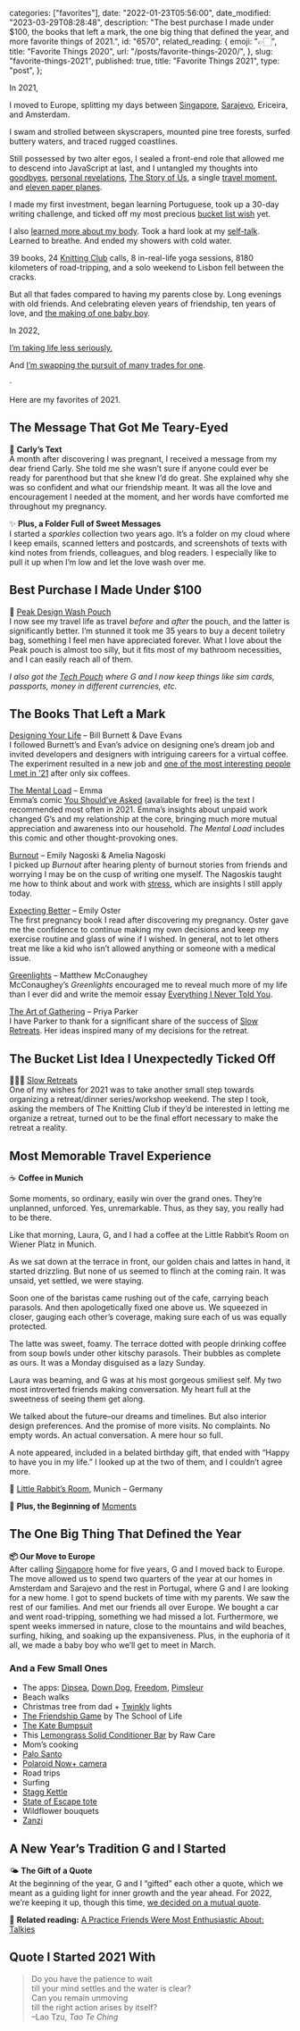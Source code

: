 
  categories: ["favorites"],
  date: "2022-01-23T05:56:00",
  date_modified: "2023-03-29T08:28:48",
  description:
    "The best purchase I made under $100, the books that left a mark, the one big thing that defined the year, and more favorite things of 2021.",
  id: "6570",
  related_reading: {
    emoji: "👉🏻",
    title: "Favorite Things 2020",
    url: "/posts/favorite-things-2020/",
  },
  slug: "favorite-things-2021",
  published: true,
  title: "Favorite Things 2021",
  type: "post",
};


In 2021,

I moved to Europe, splitting my days between [Singapore](/posts/goodbye-little-red-dot/), [Sarajevo](/travel-archives#sarajevo), Ericeira, and Amsterdam.

I swam and strolled between skyscrapers, mounted pine tree forests, surfed buttery waters, and traced rugged coastlines.

Still possessed by two alter egos, I sealed a front-end role that allowed me to descend into JavaScript at last, and I untangled my thoughts into [goodbyes](/posts/goodbye-little-red-dot/), [personal revelations](/posts/everything-i-never-told-you/), [The Story of Us](/posts/the-story-of-us/), a single [travel moment](moments/when-we-were-young), and [eleven paper planes](/letters).

I made my first investment, began learning Portuguese, took up a 30-day writing challenge, and ticked off my most precious [bucket list wish](#slow-retreats) yet.

I also [learned more about my body](/letters/we-need-to-talk-0521/). Took a hard look at my [self-talk](/letters/less-mad-0421/). Learned to breathe. And ended my showers with cold water.

39 books, 24 [Knitting Club](/posts/the-knitting-club/) calls, 8 in-real-life yoga sessions, 8180 kilometers of road-tripping, and a solo weekend to Lisbon fell between the cracks.

But all that fades compared to having my parents close by. Long evenings with old friends. And celebrating eleven years of friendship, ten years of love, and [the making of one baby boy](/posts/choosing-parenthood-and-my-pregnancy-notes/).

In 2022,

[I’m taking life less seriously.](/letters/learning-optimism-0122/)

And [I’m swapping the pursuit of many trades for one](/letters/one-big-thing-0222/).

·

Here are my favorites of 2021.

## The Message That Got Me Teary-Eyed

💭 **Carly’s Text**\
A month after discovering I was pregnant, I received a message from my dear friend Carly. She told me she wasn’t sure if anyone could ever be ready for parenthood but that she knew I’d do great. She explained why she was so confident and what our friendship meant. It was all the love and encouragement I needed at the moment, and her words have comforted me throughout my pregnancy.

✨ **Plus, a Folder Full of Sweet Messages**\
I started a *sparkles* collection two years ago. It’s a folder on my cloud where I keep emails, scanned letters and postcards, and screenshots of texts with kind notes from friends, colleagues, and blog readers. I especially like to pull it up when I’m low and let the love wash over me.

## Best Purchase I Made Under $100

🖤 [Peak Design Wash Pouch](https://www.peakdesign.com/products/wash-pouch)\
I now see my travel life as travel *before* and *after* the pouch, and the latter is significantly better. I’m stunned it took me 35 years to buy a decent toiletry bag, something I feel men have appreciated forever. What I love about the Peak pouch is almost too silly, but it fits most of my bathroom necessities, and I can easily reach all of them.

_I also got the [Tech Pouch](https://www.peakdesign.com/products/tech-pouch/) where G and I now keep things like sim cards, passports, money in different currencies, etc._

## The Books That Left a Mark

[Designing Your Life](/posts/read-100-books#74-designing-your-life) – Bill Burnett & Dave Evans\
I followed Burnett’s and Evan’s advice on designing one’s dream job and invited developers and designers with intriguing careers for a virtual coffee. The experiment resulted in a new job and [one of the most interesting people I met in ’21](https://www.driesbos.com/) after only six coffees.

[The Mental Load](/letters/we-need-to-talk-0521#the-comics-i-told-everyone-about) – Emma\
Emma’s comic [You Should’ve Asked](https://english.emmaclit.com/2017/05/20/you-shouldve-asked/) (available for free) is the text I recommended most often in 2021. Emma’s insights about unpaid work changed G’s and my relationship at the core, bringing much more mutual appreciation and awareness into our household. _The Mental Load_ includes this comic and other thought-provoking ones.

[Burnout](/letters/stress-1021#burnout) – Emily Nagoski & Amelia Nagoski\
I picked up *Burnout* after hearing plenty of burnout stories from friends and worrying I may be on the cusp of writing one myself. The Nagoskis taught me how to think about and work with [stress](/letters/stress-1021/), which are insights I still apply today.

[Expecting Better](https://www.amazon.com/Expecting-Better-Conventional-Pregnancy-Wrong/dp/0143125702) – Emily Oster\
The first pregnancy book I read after discovering my pregnancy. Oster gave me the confidence to continue making my own decisions and keep my exercise routine and glass of wine if I wished. In general, not to let others treat me like a kid who isn’t allowed anything or someone with a medical issue.

[Greenlights](https://www.amazon.com/Greenlights/dp/B08HLW2JXD/) – Matthew McConaughey\
McConaughey’s _Greenlights_ encouraged me to reveal much more of my life than I ever did and write the memoir essay [Everything I Never Told You](/posts/everything-i-never-told-you/).

[The Art of Gathering](https://www.amazon.com/Art-Gathering-Transformative-Meetings-Experiences-ebook/dp/B079C9WN5W/) – Priya Parker\
I have Parker to thank for a significant share of the success of [Slow Retreats](/posts/the-making-of-slow-retreats/). Her ideas inspired many of my decisions for the retreat.

## The Bucket List Idea I Unexpectedly Ticked Off

🧘🏻‍♀️ [Slow Retreats](/posts/the-making-of-slow-retreats/)\
One of my wishes for 2021 was to take another small step towards organizing a retreat/dinner series/workshop weekend. The step I took, asking the members of The Knitting Club if they’d be interested in letting me organize a retreat, turned out to be the final effort necessary to make the retreat a reality.

## Most Memorable Travel Experience

☕️ **Coffee in Munich**

Some moments, so ordinary, easily win over the grand ones. They’re unplanned, unforced. Yes, unremarkable. Thus, as they say, you really had to be there.

Like that morning, Laura, G, and I had a coffee at the Little Rabbit’s Room on Wiener Platz in Munich.

As we sat down at the terrace in front, our golden chais and lattes in hand, it started drizzling. But none of us seemed to flinch at the coming rain. It was unsaid, yet settled, we were staying.

Soon one of the baristas came rushing out of the cafe, carrying beach parasols. And then apologetically fixed one above us. We squeezed in closer, gauging each other’s coverage, making sure each of us was equally protected.

The latte was sweet, foamy. The terrace dotted with people drinking coffee from soup bowls under other kitschy parasols. Their bubbles as complete as ours. It was a Monday disguised as a lazy Sunday.

Laura was beaming, and G was at his most gorgeous smiliest self. My two most introverted friends making conversation. My heart full at the sweetness of seeing them get along.

We talked about the future–our dreams and timelines. But also interior design preferences. And the promise of more visits. No complaints. No empty words. An actual conversation. A mere hour so full.

A note appeared, included in a belated birthday gift, that ended with “Happy to have you in my life.” I looked up at the two of them, and I couldn’t agree more.

📌 [Little Rabbit’s Room](https://goo.gl/maps/XsABnXUJJuby7rnE7), Munich – Germany

🚂 **Plus, the Beginning of** [Moments](/moments)

## The One Big Thing That Defined the Year

**📦 Our Move to Europe**\
After calling [Singapore](/posts/goodbye-little-red-dot/) home for five years, G and I moved back to Europe. The move allowed us to spend two quarters of the year at our homes in Amsterdam and Sarajevo and the rest in Portugal, where G and I are looking for a new home. I got to spend buckets of time with my parents. We saw the rest of our families. And met our friends all over Europe. We bought a car and went road-tripping, something we had missed a lot. Furthermore, we spent weeks immersed in nature, close to the mountains and wild beaches, surfing, hiking, and soaking up the expansiveness. Plus, in the euphoria of it all, we made a baby boy who we’ll get to meet in March.

### And a Few Small Ones

- The apps: [Dipsea](/letters/we-need-to-talk-0521#an-app-im-loving), [Down Dog](https://www.downdogapp.com/), [Freedom](https://freedom.to/), [Pimsleur](https://www.pimsleur.com/c/pimsleur-app)
- Beach walks
- Christmas tree from dad + [Twinkly](https://www.twinkly.com/) lights
- [The Friendship Game](/posts/the-making-of-slow-retreats#evening-rituals) by The School of Life
- [The Kate Bumpsuit](https://www.bumpsuit.co/products/the-kate)
- This [Lemongrass Solid Conditioner Bar](/letters/four-day-workweeks-0821#current-favorites) by Raw Care
- Mom’s cooking
- [Palo Santo](/letters/four-day-workweeks-0821#current-favorites)
- [Polaroid Now+ camera](https://eu.polaroid.com/collections/now-plus-camera)
- Road trips
- Surfing
- [Stagg Kettle](/letters/four-day-workweeks-0821#current-favorites)
- [State of Escape tote](https://www.stateofescape.com/collections/totes/products/flying-solo-tote-in-highlight-fleck-black)
- Wildflower bouquets
- [Zanzi](/letters/four-day-workweeks-0821#current-favorites)

## A New Year’s Tradition G and I Started

🌤 **The Gift of a Quote**\
At the beginning of the year, G and I “gifted” each other a quote, which we meant as a guiding light for inner growth and the year ahead. For 2022, we’re keeping it up, though this time, [we decided on a mutual quote](/letters/learning-optimism-0122/).

🔖 **Related reading:** [A Practice Friends Were Most Enthusiastic About: Talkies](/posts/favorite-things-2019#a-practice-friends-were-most-enthusiastic-about)

## Quote I Started 2021 With

> Do you have the patience to wait\
> till your mind settles and the water is clear?\
> Can you remain unmoving\
> till the right action arises by itself?\
> –Lao Tzu, _Tao Te Ching_
